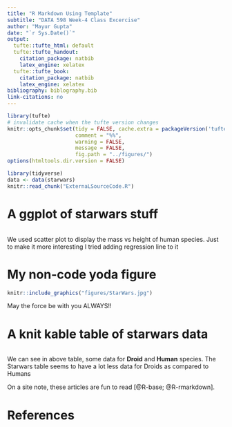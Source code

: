 ```yaml
---
title: "R Markdown Using Template"
subtitle: "DATA 598 Week-4 Class Excercise"
author: "Mayur Gupta"
date: "`r Sys.Date()`"
output:
  tufte::tufte_html: default
  tufte::tufte_handout:
    citation_package: natbib
    latex_engine: xelatex
  tufte::tufte_book:
    citation_package: natbib
    latex_engine: xelatex
bibliography: biblography.bib
link-citations: no
---
```


```r
library(tufte)
# invalidate cache when the tufte version changes
knitr::opts_chunk$set(tidy = FALSE, cache.extra = packageVersion('tufte'),echo = FALSE,
                      comment = "%%",
                      warning = FALSE,
                      message = FALSE,
                      fig.path = "../figures/")
options(htmltools.dir.version = FALSE)
```

```r
library(tidyverse)
data <- data(starwars)
knitr::read_chunk("ExternaLSourceCode.R")
```

# A ggplot of starwars stuff

```r
```

We used scatter plot to display the mass vs height of human species. Just to make it more interesting I tried adding regression line to it

# My non-code yoda figure
```r
knitr::include_graphics("figures/StarWars.jpg")
```

May the force be with you ALWAYS!!

# A knit kable table of  starwars data

```r
```

We can see in above table, some data for **Droid** and **Human** species. The Starwars table seems to have a lot less data for Droids as compared to Humans

On a site note, these articles are fun to read [@R-base; @R-rmarkdown].


# References
